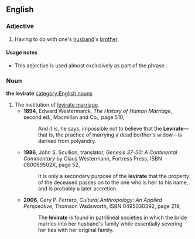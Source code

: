 ==English==
===Adjective===
{{en-adj|-}}
#Having to do with one's [[husband]]'s [[brother]].
====Usage notes====
*This adjective is used almost exclusively as part of the phrase {{term|levirate marriage}}.
===Noun===
'''the levirate''' {{context|[[singulare tantum]]}}[[category:English nouns]]
#The institution of [[levirate marriage]].
#*'''1894''', Edward Westermarck, ''The History of Human Marriage'', second ed., Macmillan and Co., page 510,
#*:And it is, he says, impossible not to believe that the '''Levirate'''—that is, the practice of marrying a dead borther's widow—is derived from polyandry.
#*'''1986''', John S. Scullion, translator, ''Genesis 37-50: A Continental Commentary'' by Claus Westermann, Fortress Press, ISBN 080069502X, page 52,
#*:It is only a secondary purpose of the '''levirate''' that the property of the deceased passes on to the one who is heir to his name, and is probably a later accretion.
#*'''2006''', Gary P. Ferraro, ''Cultural Anthropology: An Applied Perspective'', Thomson Wadsworth, ISBN 0495030392, page 219,
#*:The '''levirate''' is found in patrilineal societies in which the bride marries into her husband's family while essentially severing her ties with her original family.